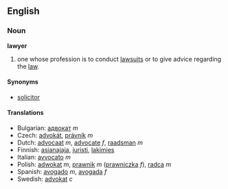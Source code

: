 ==English==

===Noun===
'''lawyer'''

# one whose profession is to conduct [[lawsuits]] or to give advice regarding the [[law]].

====Synonyms====
*[[solicitor]] <!-- might be syn in some dialects but not others -->

====Translations====
*Bulgarian: [[адвокат]] ''m''
*Czech: [[advokát]], [[právník]]  ''m''
*Dutch: [[advocaat]] ''m'', [[advocate]] ''f'', [[raadsman]] ''m''
*Finnish: [[asianajaja]], [[juristi]], [[lakimies]]
*Italian: [[avvocato]] ''m''
*Polish: [[adwokat]] ''m'', [[prawnik]] ''m'' ([[prawniczka]] ''f''), [[radca]] ''m''
*Spanish: [[avogado]] ''m'', [[avogada]] ''f''
*Swedish: [[advokat]] ''c''